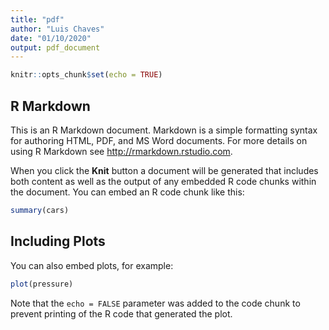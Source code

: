```yaml
---
title: "pdf"
author: "Luis Chaves"
date: "01/10/2020"
output: pdf_document
---
```


```r
knitr::opts_chunk$set(echo = TRUE) 
```

## R Markdown

This is an R Markdown document. Markdown is a simple formatting syntax for authoring HTML, PDF, and MS Word documents. For more details on using R Markdown see <http://rmarkdown.rstudio.com>.

When you click the **Knit** button a document will be generated that includes both content as well as the output of any embedded R code chunks within the document. You can embed an R code chunk like this:

```r
summary(cars)
```

## Including Plots

You can also embed plots, for example:

```r
plot(pressure)

```

Note that the `echo = FALSE` parameter was added to the code chunk to prevent printing of the R code that generated the plot.

